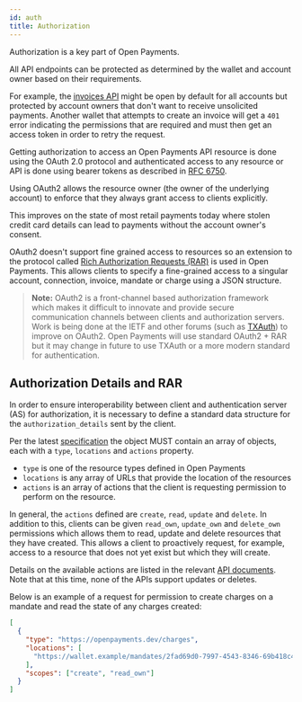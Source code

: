 ```yaml
---
id: auth
title: Authorization
---
```


Authorization is a key part of Open Payments.

All API endpoints can be protected as determined by the wallet and account owner
based on their requirements.

For example, the [invoices API](./invoices) might be open by default for all
accounts but protected by account owners that don't want to receive unsolicited
payments. Another wallet that attempts to create an invoice will get a `401`
error indicating the permissions that are required and must then get an access
token in order to retry the request.

Getting authorization to access an Open Payments API resource is done using the
OAuth 2.0 protocol and authenticated access to any resource or API is done using
bearer tokens as described in [RFC 6750](https://tools.ietf.org/html/rfc6750).

Using OAuth2 allows the resource owner (the owner of the underlying account) to
enforce that they always grant access to clients explicitly.

This improves on the state of most retail payments today where stolen credit
card details can lead to payments without the account owner's consent.

OAuth2 doesn't support fine grained access to resources so an extension to
the protocol called
[Rich Authorization Requests (RAR)](https://tools.ietf.org/html/draft-lodderstedt-oauth-rar-03)
is used in Open Payments. This allows clients to specify a fine-grained access
to a singular account, connection, invoice, mandate or charge using a JSON
structure.

> **Note:** OAuth2 is a front-channel based authorization framework which makes
> it difficult to innovate and provide secure communication channels between
> clients and authorization servers. Work is being done at the IETF and other
> forums (such as [TXAuth](https://txauth.xyz)) to improve on OAuth2. Open
> Payments will use standard OAuth2 + RAR but it may change in future to use
> TXAuth or a more modern standard for authentication.

## Authorization Details and RAR

In order to ensure interoperability between client and authentication server
(AS) for authorization, it is necessary to define a standard data structure for
the `authorization_details` sent by the client.

Per the latest
[specification](https://tools.ietf.org/html/draft-ietf-oauth-rar-01#section-2.1)
the object MUST contain an array of objects, each with a `type`, `locations` and
`actions` property.

- `type` is one of the resource types defined in Open Payments
- `locations` is any array of URLs that provide the location of the resources
- `actions` is an array of actions that the client is requesting permission to
  perform on the resource.

In general, the `actions` defined are `create`, `read`, `update` and `delete`.
In addition to this, clients can be given `read_own`, `update_own` and
`delete_own` permissions which allows them to read, update and delete resources
that they have created. This allows a client to proactively request, for
example, access to a resource that does not yet exist but which they will
create.

Details on the available actions are listed in the relevant
[API documents](./api). Note that at this time, none of the APIs support updates
or deletes.

Below is an example of a request for permission to create charges on a mandate
and read the state of any charges created:

```json
[
  {
    "type": "https://openpayments.dev/charges",
    "locations": [
      "https://wallet.example/mandates/2fad69d0-7997-4543-8346-69b418c479a6/charges"
    ],
    "scopes": ["create", "read_own"]
  }
]
```
